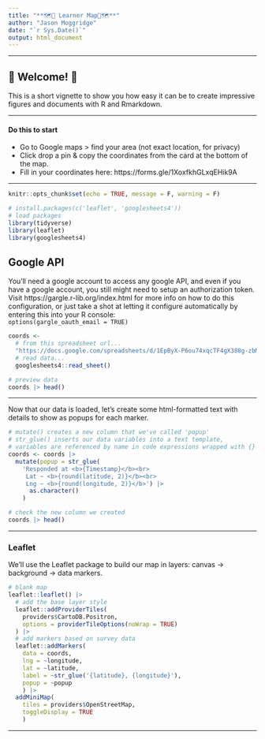 ```yaml
---
title: "**🗺📍 Learner Map📍🗺**"
author: "Jason Moggridge"
date: "`r Sys.Date()`"
output: html_document
---
```


----

## 👋 Welcome! 👋

This is a short vignette to show you how easy it can be to create impressive figures and documents with R and Rmarkdown.

---

#### Do this to start

- Go to Google maps > find your area (not exact location, for privacy)
- Click drop a pin & copy the coordinates from the card at the bottom of the map.
- Fill in your coordinates here: https://forms.gle/1XoxfkhGLxqEHik9A


----

```r
knitr::opts_chunk$set(echo = TRUE, message = F, warning = F)
```


```r
# install.packages(c('leaflet', 'googlesheets4'))
# load packages
library(tidyverse)
library(leaflet)
library(googlesheets4)
```



## Google API

You'll need a google account to access any google API, and even if you have a google account, you still might need to setup an authorization token. Visit https://gargle.r-lib.org/index.html for more info on how to do this configuration, or just take a shot at letting it configure automatically by entering this into your R console:   
`options(gargle_oauth_email = TRUE)`

```r
coords <-
  # from this spreadsheet url...
  "https://docs.google.com/spreadsheets/d/1EpByX-P6ou74xqcTF4gX388g-zbMEHPyHsBZADyMhsU/edit?usp=sharing" |> 
  # read data...
  googlesheets4::read_sheet()

# preview data
coords |> head()
```

----

Now that our data is loaded, let's create some html-formatted text with  details to show as popups for each marker.

```r
# mutate() creates a new column that we've called 'popup'
# str_glue() inserts our data variables into a text template,
# variables are referenced by name in code expressions wrapped with {}
coords <- coords |>
  mutate(popup = str_glue(
    'Responded at <b>{Timestamp}</b><br>
     Lat ~ <b>{round(latitude, 2)}</b><br>
     Lng ~ <b>{round(longitude, 2)}</b>') |> 
      as.character()
    )

# check the new column we created
coords |> head()
```

---

### Leaflet
 
We'll use the Leaflet package to build our map in layers: canvas -> background -> data markers.

<!-- this is html that wont show up in the final document -->
<style>
.html-widget {
    margin: auto;
}
</style>

```r
# blank map
leaflet::leaflet() |>
  # add the base layer style
  leaflet::addProviderTiles(
    providers$CartoDB.Positron,
    options = providerTileOptions(noWrap = TRUE)
  ) |>
  # add markers based on survey data
  leaflet::addMarkers(
    data = coords,
    lng = ~longitude,
    lat = ~latitude,
    label = ~str_glue('{latitude}, {longitude}'),
    popup = ~popup
    ) |>
  addMiniMap(
    tiles = providers$OpenStreetMap,
    toggleDisplay = TRUE
    )
```

-----

<br>
<br>
<br>
<br>
<br>
<br>
<br>
<br>
<br>
<br>
<br>

<br>
<br>
<br>
<br>
<br>
<br>
<br>
<br>
<br>
<br>
<br>

<br>
<br>
<br>
<br>
<br>
<br>
<br>
<br>
<br>
<br>
<br>


